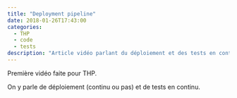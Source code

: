```yaml
---
title: "Deployment pipeline"
date: 2018-01-26T17:43:00
categories:
  - THP
  - code
  - tests
description: "Article vidéo parlant du déploiement et des tests en continu pour une application Rails."
---
```


Première vidéo faite pour THP.

On y parle de déploiement (continu ou pas) et de tests en continu.

<!-- more -->

<Youtube videoId="DophyK01kUE" />
